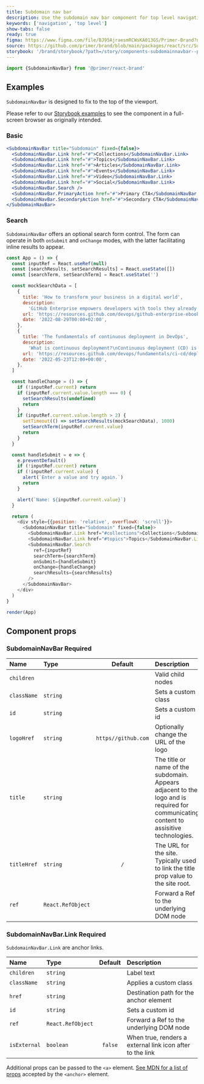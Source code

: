 ```yaml
---
title: Subdomain nav bar
description: Use the subdomain nav bar component for top level navigation for subdomain sites.
keywords: ['navigation', 'top level']
show-tabs: false
ready: true
figma: https://www.figma.com/file/BJ95AjraesmRCWsKA013GS/Primer-Brand?node-id=1024%3A32796
source: https://github.com/primer/brand/blob/main/packages/react/src/SubdomainNavBar/SubdomainNavBar.tsx
storybook: '/brand/storybook/?path=/story/components-subdomainnavbar--playground'
---
```



```js
import {SubdomainNavBar} from '@primer/react-brand'
```

## Examples

<Note>

`SubdomainNavBar` is designed to fix to the top of the viewport.

Please refer to our [Storybook examples](https://primer.style/brand/storybook/?path=/story/components-subdomainnavbar--playground) to see the component in a full-screen browser as originally intended.

</Note>

### Basic

```jsx live
<SubdomainNavBar title="Subdomain" fixed={false}>
  <SubdomainNavBar.Link href="#">Collections</SubdomainNavBar.Link>
  <SubdomainNavBar.Link href="#">Topics</SubdomainNavBar.Link>
  <SubdomainNavBar.Link href="#">Articles</SubdomainNavBar.Link>
  <SubdomainNavBar.Link href="#">Events</SubdomainNavBar.Link>
  <SubdomainNavBar.Link href="#">Video</SubdomainNavBar.Link>
  <SubdomainNavBar.Link href="#">Social</SubdomainNavBar.Link>
  <SubdomainNavBar.Search />
  <SubdomainNavBar.PrimaryAction href="#">Primary CTA</SubdomainNavBar.PrimaryAction>
  <SubdomainNavBar.SecondaryAction href="#">Secondary CTA</SubdomainNavBar.SecondaryAction>
</SubdomainNavBar>
```

### Search

`SubdomainNavBar` offers an optional search form control. The form can operate in both `onSubmit` and `onChange` modes, with the latter facilitating inline results to appear.

```javascript live noinline
const App = () => {
  const inputRef = React.useRef(null)
  const [searchResults, setSearchResults] = React.useState([])
  const [searchTerm, setSearchTerm] = React.useState('')

  const mockSearchData = [
    {
      title: 'How to transform your business in a digital world',
      description:
        'GitHub Enterprise empowers developers with tools they already know and love, accelerates high-quality software development and secure delivery, and enhances the speed and power of innovation.\n',
      url: 'https://resources.github.com/devops/github-enterprise-ebook',
      date: '2022-08-29T00:00+02:00',
    },
    {
      title: 'The fundamentals of continuous deployment in DevOps',
      description:
        'What is continuous deployment?\nContinuous deployment (CD) is an automated software release practice where code changes are deployed to different stages as they pass predefined tests. The goal of CD is to facilitate faster releases by using automation to help remove the need for human intervention as much as possible during the deployment process.',
      url: 'https://resources.github.com/devops/fundamentals/ci-cd/deployment',
      date: '2022-05-23T12:00+00:00',
    },
  ]

  const handleChange = () => {
    if (!inputRef.current) return
    if (inputRef.current.value.length === 0) {
      setSearchResults(undefined)
      return
    }
    if (inputRef.current.value.length > 2) {
      setTimeout(() => setSearchResults(mockSearchData), 1000)
      setSearchTerm(inputRef.current.value)
      return
    }
  }

  const handleSubmit = e => {
    e.preventDefault()
    if (!inputRef.current) return
    if (!inputRef.current.value) {
      alert(`Enter a value and try again.`)
      return
    }

    alert(`Name: ${inputRef.current.value}`)
  }

  return (
    <div style={{position: 'relative', overflowX: 'scroll'}}>
      <SubdomainNavBar title="Subdomain" fixed={false}>
        <SubdomainNavBar.Link href="#collections">Collections</SubdomainNavBar.Link>
        <SubdomainNavBar.Link href="#topics">Topics</SubdomainNavBar.Link>
        <SubdomainNavBar.Search
          ref={inputRef}
          searchTerm={searchTerm}
          onSubmit={handleSubmit}
          onChange={handleChange}
          searchResults={searchResults}
        />
      </SubdomainNavBar>
    </div>
  )
}

render(App)
```

## Component props

### SubdomainNavBar <Label>Required</Label>

| Name        | Type                            |       Default       | Description                                                                                                                            |
| :---------- | :------------------------------ | :-----------------: | :------------------------------------------------------------------------------------------------------------------------------------- |
| `children`  | <SubdomainNavBarChildrenProp /> |                     | Valid child nodes                                                                                                                      |
| `className` | `string`                        |                     | Sets a custom class                                                                                                                    |
| `id`        | `string`                        |                     | Sets a custom id                                                                                                                       |
| `logoHref`  | `string`                        | `https//github.com` | Optionally change the URL of the logo                                                                                                  |
| `title`     | `string`                        |                     | The title or name of the subdomain. Appears adjacent to the logo and is required for communicating content to assisitive technologies. |
| `titleHref` | `string`                        |         `/`         | The URL for the site. Typically used to link the title prop value to the site root.                                                    |
| `ref`       | `React.RefObject`               |                     | Forward a Ref to the underlying DOM node                                                                                               |

<h3 id="SubdomainNavBar-link">
  SubdomainNavBar.Link <Label>Required</Label>
</h3>

`SubdomainNavBar.Link` are anchor links.

| Name         | Type              | Default | Description                                               |
| :----------- | :---------------- | :-----: | :-------------------------------------------------------- |
| `children`   | `string`          |         | Label text                                                |
| `className`  | `string`          |         | Applies a custom class                                    |
| `href`       | `string`          |         | Destination path for the anchor element                   |
| `id`         | `string`          |         | Sets a custom id                                          |
| `ref`        | `React.RefObject` |         | Forward a Ref to the underlying DOM node                  |
| `isExternal` | `boolean`         | `false` | When true, renders a external link icon after to the link |

Additional props can be passed to the `<a>` element. [See MDN for a list of props](https://developer.mozilla.org/en-US/docs/Web/HTML/Element/a#attributes) accepted by the `<anchor>` element.
